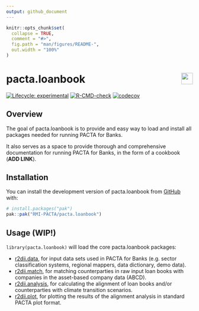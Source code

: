 ```yaml
---
output: github_document
---
```


<!-- README.md is generated from README.Rmd. Please edit that file -->

```r
knitr::opts_chunk$set(
  collapse = TRUE,
  comment = "#>",
  fig.path = "man/figures/README-",
  out.width = "100%"
)
```

# pacta.loanbook <a href='https://rmi-pacta.github.io/pacta.loanbook'><img src='man/figures/logo.png' align="right" height="31"/></a>

<!-- badges: start -->
[![Lifecycle: experimental](https://img.shields.io/badge/lifecycle-experimental-orange.svg)](https://lifecycle.r-lib.org/articles/stages.html#experimental)
[![R-CMD-check](https://github.com/RMI-PACTA/pacta.loanbook/actions/workflows/R-CMD-check.yaml/badge.svg)](https://github.com/RMI-PACTA/pacta.loanbook/actions/workflows/R-CMD-check.yaml)
[![codecov](https://codecov.io/gh/RMI-PACTA/pacta.loanbook/graph/badge.svg)](https://app.codecov.io/gh/RMI-PACTA/pacta.loanbook)
<!-- badges: end -->

## Overview

The goal of pacta.loanbook is to provide and easy way to load and install all
packages needed for running PACTA for Banks.

It also serves as a space to provide thorough and comprehensive documentation for
running PACTA for Banks, in the form of a cookbook (**ADD LINK**).

## Installation

You can install the development version of pacta.loanbook from [GitHub](https://github.com/) with:

``` r
# install.packages("pak")
pak::pak("RMI-PACTA/pacta.loanbook")
```

## Usage (WIP!)

`library(pacta.loanbook)` will load the core pacta.loanbook packages: 

* [r2dii.data](https://rmi-pacta.github.io/r2dii.data/), for input data sets used in PACTA for Banks (e.g. sector classification systems, regional mappers, data dictionary, demo data).
* [r2dii.match](https://rmi-pacta.github.io/r2dii.match/), for matching counterparties in raw input loan books with companies in the asset-based company data (ABCD).
* [r2dii.analysis](https://rmi-pacta.github.io/r2dii.analysis/), for calculating the alignment of loan books and/or counterparties with climate transition scenarios.
* [r2dii.plot](https://rmi-pacta.github.io/r2dii.plot/), for plotting the results of the alignment analysis in standard PACTA plot format.
